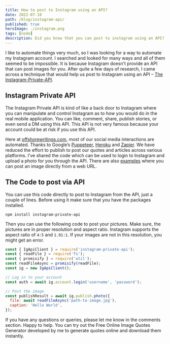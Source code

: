 ```yaml
---
title: How to post to Instagram using an API?
date: 2022-07-10
path: /blog/instagram-api/
published: true
heroImage: ./instagram.png
tags: [node]
description: Did you know that you can post to instagram using an API? It can be done via the Instagram private API. You can automate your instagram with few lines of code.
---
```


I like to automate things very much, so I was looking for a way to automate my Instagram account. I searched and looked for many ways and all of them seemed to be impossible. It is because Instagram doesn’t provide an API that can post images for you. After quite a few days of research, I came across a technique that would help us post to Instagram using an API – [The Instagram-Private-API](https://github.com/dilame/instagram-private-api).

## Instagram Private API

The Instagram Private API is kind of like a back door to Instagram where you can manipulate and control Instagram as to how you would do in the real mobile application. You can like, comment, share, publish stories, or even send a DM using this API. This API is not very famous because your account could be at risk if you use this API.

Here at [offshorewritings.com](https://offshorewritings.com), most of our social media interactions are automated. Thanks to Google’s [Puppeteer](https://github.com/puppeteer/puppeteer), [Heroku](https://dashboard.heroku.com/) and [Zapier](https://zapier.com/). We have reduced the effort to publish to post our quotes and articles across various platforms. I’ve shared the code which can be used to login to Instagram and upload a photo for you through the API. There are also [examples](https://github.com/dilame/instagram-private-api/tree/master/examples) where you can post an image directly from a web URL.

## The Code to post via API

You can use this code directly to post to Instagram from the API, just a couple of lines. Before using it make sure that you have the packages installed.

```shell
npm install instagram-private-api
```

Then you can use the following code to post your pictures. Make sure, the pictures are in proper resolution and aspect ratio. Instagram supports the aspect ratio of `4:5` and `1.91:1`. If your images are not in this resolution, you might get an error.

```js
const { IgApiClient } = require('instagram-private-api');
const { readFile } = require('fs');
const { promisify } = require('util');
const readFileAsync = promisify(readFile);
const ig = new IgApiClient();

// Log in to your account
const auth = await ig.account.login('username', 'password');

// Post the image
const publishResult = await ig.publish.photo({
  file: await readFileAsync('path-to-image.jpg'),
  caption: 'Hello World',
});
```

If you have any questions or queries, please let me know in the comments section. Happy to help. You can try out the <Link to="/projects/quotes-generator">Free Online Image Quotes Generator</Link> developed by me to generate quotes online and download them instantly.
